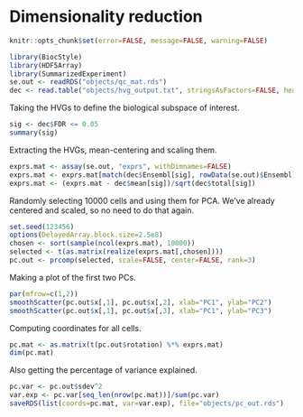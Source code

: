 # Dimensionality reduction

```r
knitr::opts_chunk$set(error=FALSE, message=FALSE, warning=FALSE)
```

```r
library(BiocStyle)
library(HDF5Array)
library(SummarizedExperiment)
se.out <- readRDS("objects/qc_mat.rds")
dec <- read.table("objects/hvg_output.txt", stringsAsFactors=FALSE, header=TRUE)
```

Taking the HVGs to define the biological subspace of interest.

```r
sig <- dec$FDR <= 0.05
summary(sig)
```

Extracting the HVGs, mean-centering and scaling them.

```r
exprs.mat <- assay(se.out, "exprs", withDimnames=FALSE)
exprs.mat <- exprs.mat[match(dec$Ensembl[sig], rowData(se.out)$Ensembl), ]
exprs.mat <- (exprs.mat - dec$mean[sig])/sqrt(dec$total[sig])
```

Randomly selecting 10000 cells and using them for PCA.
We've already centered and scaled, so no need to do that again.

```r
set.seed(123456)
options(DelayedArray.block.size=2.5e8)
chosen <- sort(sample(ncol(exprs.mat), 10000)) 
selected <- t(as.matrix(realize(exprs.mat[,chosen])))
pc.out <- prcomp(selected, scale=FALSE, center=FALSE, rank=3)
```

Making a plot of the first two PCs.

```r
par(mfrow=c(1,2))
smoothScatter(pc.out$x[,1], pc.out$x[,2], xlab="PC1", ylab="PC2")
smoothScatter(pc.out$x[,1], pc.out$x[,3], xlab="PC1", ylab="PC3")
```

Computing coordinates for all cells.

```r
pc.mat <- as.matrix(t(pc.out$rotation) %*% exprs.mat)
dim(pc.mat)
```

Also getting the percentage of variance explained.

```r
pc.var <- pc.out$sdev^2
var.exp <- pc.var[seq_len(nrow(pc.mat))]/sum(pc.var)
saveRDS(list(coords=pc.mat, var=var.exp), file="objects/pc_out.rds")
```


